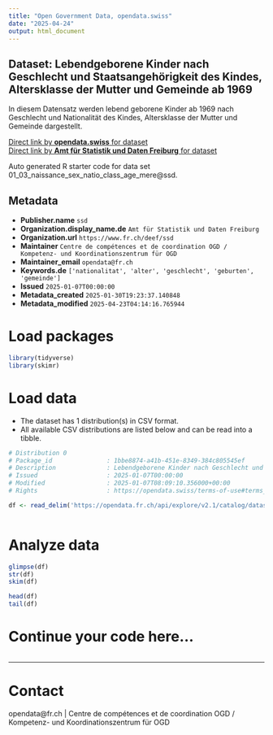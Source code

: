 ```yaml
---
title: "Open Government Data, opendata.swiss"
date: "2025-04-24"
output: html_document
---
```


## Dataset: Lebendgeborene Kinder nach Geschlecht und Staatsangehörigkeit des Kindes, Altersklasse der Mutter und Gemeinde ab 1969

In diesem Datensatz werden lebend geborene Kinder ab 1969 nach Geschlecht und Nationalität des Kindes, Altersklasse der Mutter und Gemeinde dargestellt.

[Direct link by **opendata.swiss** for dataset](https://opendata.swiss/de/dataset/lebendgeborene-kinder-nach-geschlecht-und-staatsangehorigkeit-des-kindes-altersklasse-der-1969)<br>
[Direct link by **Amt für Statistik und Daten Freiburg** for dataset](https://opendata.fr.ch/explore/dataset/01_03_naissance_sex_natio_class_age_mere/)

Auto generated R starter code for data set 01_03_naissance_sex_natio_class_age_mere@ssd.

## Metadata

- **Publisher.name** `ssd`
- **Organization.display_name.de** `Amt für Statistik und Daten Freiburg`
- **Organization.url** `https://www.fr.ch/deef/ssd`
- **Maintainer** `Centre de compétences et de coordination OGD / Kompetenz- und Koordinationszentrum für OGD`
- **Maintainer_email** `opendata@fr.ch`
- **Keywords.de** `['nationalitat', 'alter', 'geschlecht', 'geburten', 'gemeinde']`
- **Issued** `2025-01-07T00:00:00`
- **Metadata_created** `2025-01-30T19:23:37.140848`
- **Metadata_modified** `2025-04-23T04:14:16.765944`


# Load packages

```r

library(tidyverse)
library(skimr)

```

# Load data

-   The dataset has 1 distribution(s) in CSV format.
-   All available CSV distributions are listed below and can be read into a tibble.

```r

# Distribution 0
# Package_id               : 1bbe8874-a41b-451e-8349-384c805545ef
# Description              : Lebendgeborene Kinder nach Geschlecht und Staatsangehörigkeit des Kindes, Altersklasse der Mutter und Gemeinde ab 1969 (csv)
# Issued                   : 2025-01-07T00:00:00
# Modified                 : 2025-01-07T08:09:10.356000+00:00
# Rights                   : https://opendata.swiss/terms-of-use#terms_by

df <- read_delim('https://opendata.fr.ch/api/explore/v2.1/catalog/datasets/01_03_naissance_sex_natio_class_age_mere/exports/csv?use_labels=true')



```

# Analyze data

```r

glimpse(df)
str(df)
skim(df)

head(df)
tail(df)

```

# Continue your code here...

```r

```

------------------------------------------------------------------------

# Contact

opendata@fr.ch | Centre de compétences et de coordination OGD / Kompetenz- und Koordinationszentrum für OGD
